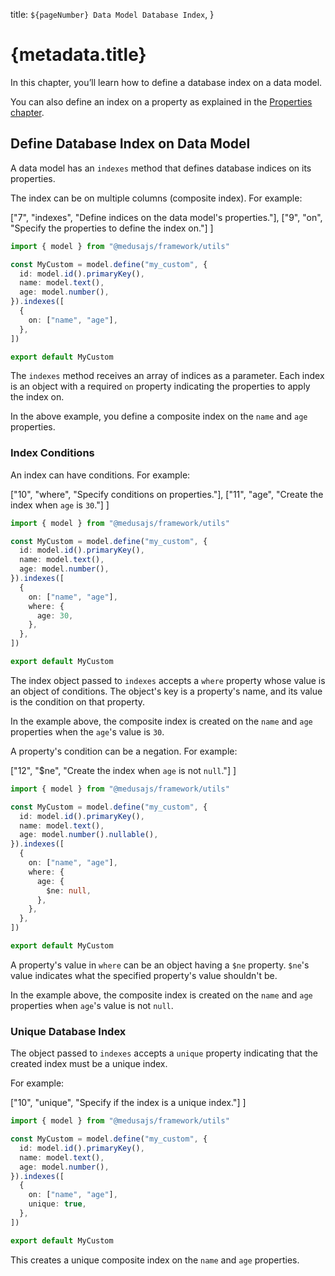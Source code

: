   title: `${pageNumber} Data Model Database Index`,
}

# {metadata.title}

In this chapter, you’ll learn how to define a database index on a data model.

<Note>

You can also define an index on a property as explained in the [Properties chapter](../properties/page.mdx#define-database-index-on-property).

</Note>

## Define Database Index on Data Model

A data model has an `indexes` method that defines database indices on its properties.

The index can be on multiple columns (composite index). For example:

  ["7", "indexes", "Define indices on the data model's properties."],
  ["9", "on", "Specify the properties to define the index on."]
]

```ts highlights={dataModelIndexHighlights}
import { model } from "@medusajs/framework/utils"

const MyCustom = model.define("my_custom", {
  id: model.id().primaryKey(),
  name: model.text(),
  age: model.number(),
}).indexes([
  {
    on: ["name", "age"],
  },
])

export default MyCustom
```

The `indexes` method receives an array of indices as a parameter. Each index is an object with a required `on` property indicating the properties to apply the index on.

In the above example, you define a composite index on the `name` and `age` properties.

### Index Conditions

An index can have conditions. For example:

  ["10", "where", "Specify conditions on properties."],
  ["11", "age", "Create the index when `age` is `30`."]
]

```ts highlights={conditionHighlights}
import { model } from "@medusajs/framework/utils"

const MyCustom = model.define("my_custom", {
  id: model.id().primaryKey(),
  name: model.text(),
  age: model.number(),
}).indexes([
  {
    on: ["name", "age"],
    where: {
      age: 30,
    },
  },
])

export default MyCustom
```

The index object passed to `indexes` accepts a `where` property whose value is an object of conditions. The object's key is a property's name, and its value is the condition on that property.

In the example above, the composite index is created on the `name` and `age` properties when the `age`'s value is `30`.

A property's condition can be a negation. For example:

  ["12", "$ne", "Create the index when `age` is not `null`."]
]

```ts highlights={negationHighlights}
import { model } from "@medusajs/framework/utils"

const MyCustom = model.define("my_custom", {
  id: model.id().primaryKey(),
  name: model.text(),
  age: model.number().nullable(),
}).indexes([
  {
    on: ["name", "age"],
    where: {
      age: {
        $ne: null,
      },
    },
  },
])

export default MyCustom
```

A property's value in `where` can be an object having a `$ne` property. `$ne`'s value indicates what the specified property's value shouldn't be.

In the example above, the composite index is created on the `name` and `age` properties when `age`'s value is not `null`.

### Unique Database Index

The object passed to `indexes` accepts a `unique` property indicating that the created index must be a unique index.

For example:

  ["10", "unique", "Specify if the index is a unique index."]
]

```ts highlights={uniqueHighlights}
import { model } from "@medusajs/framework/utils"

const MyCustom = model.define("my_custom", {
  id: model.id().primaryKey(),
  name: model.text(),
  age: model.number(),
}).indexes([
  {
    on: ["name", "age"],
    unique: true,
  },
])

export default MyCustom
```

This creates a unique composite index on the `name` and `age` properties.